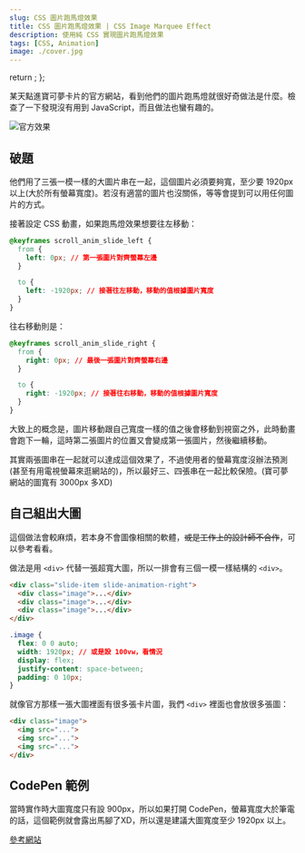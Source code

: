 ```yaml
---
slug: CSS 圖片跑馬燈效果
title: CSS 圖片跑馬燈效果 | CSS Image Marquee Effect
description: 使用純 CSS 實現圖片跑馬燈效果
tags: [CSS, Animation]
image: ./cover.jpg
---
```

  return <Codepen hash="BawQRNw" user="jaosnzhuang" height={600} />;
};

某天點進寶可夢卡片的官方網站，看到他們的圖片跑馬燈就很好奇做法是什麼。檢查了一下發現沒有用到 JavaScript，而且做法也蠻有趣的。

![官方效果](./cover.jpg)

<!--truncate-->

## 破題
他們用了三張一模一樣的大圖片串在一起，這個圖片必須要夠寬，至少要 1920px 以上(大於所有螢幕寬度)。若沒有適當的圖片也沒關係，等等會提到可以用任何圖片的方式。

接著設定 CSS 動畫，如果跑馬燈效果想要往左移動：
```css
@keyframes scroll_anim_slide_left {
  from {
    left: 0px; // 第一張圖片對齊螢幕左邊
  }

  to {
    left: -1920px; // 接著往左移動，移動的值根據圖片寬度
  }
}
```

往右移動則是：
```css
@keyframes scroll_anim_slide_right {
  from {
    right: 0px; // 最後一張圖片對齊螢幕右邊
  }

  to {
    right: -1920px; // 接著往右移動，移動的值根據圖片寬度
  }
}
```
大致上的概念是，圖片移動跟自己寬度一樣的值之後會移動到視窗之外，此時動畫會跑下一輪，這時第二張圖片的位置又會變成第一張圖片，然後繼續移動。

其實兩張圖串在一起就可以達成這個效果了，不過使用者的螢幕寬度沒辦法預測 (甚至有用電視螢幕來逛網站的)，所以最好三、四張串在一起比較保險。(寶可夢網站的圖寬有 3000px 多XD)

## 自己組出大圖
這個做法會較麻煩，若本身不會圖像相關的軟體，~~或是工作上的設計師不合作~~，可以參考看看。

做法是用 `<div>` 代替一張超寬大圖，所以一排會有三個一模一樣結構的 `<div>`。
```html
<div class="slide-item slide-animation-right">
  <div class="image">...</div>
  <div class="image">...</div>
  <div class="image">...</div>
</div>
```
```css
.image {
  flex: 0 0 auto;
  width: 1920px; // 或是設 100vw，看情況
  display: flex;
  justify-content: space-between;
  padding: 0 10px;
}
```

就像官方那樣一張大圖裡面有很多張卡片圖，我們 `<div>` 裡面也會放很多張圖：
```html
<div class="image">
  <img src="...">
  <img src="...">
  <img src="...">
</div>
```

## CodePen 範例

當時實作時大圖寬度只有設 900px，所以如果打開 CodePen，螢幕寬度大於筆電的話，這個範例就會露出馬腳了XD，所以還是建議大圖寬度至少 1920px 以上。
<CodepenEmbedded />

[參考網站](https://card25th.portal-pokemon.com/tw/)